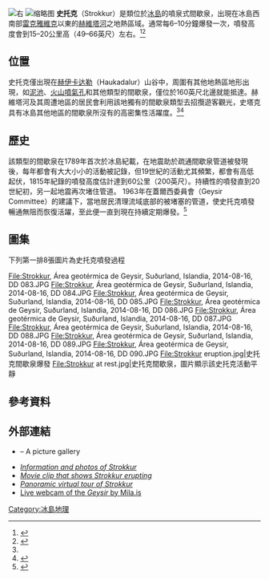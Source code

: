 [[File:Strokkur_eruption.jpg|右]]
[[File:Strokkur_at_rest.jpg|缩略图]]
'''史托克'''（Strokkur）是類位於[[冰島|冰島]]的噴泉式間歇泉，出現在冰島西南部[[雷克雅維克|雷克雅維克]]以東的[[赫維塔河|赫維塔河]]之地熱區域。通常每6–10分鐘爆發一次，噴發高度會到15–20公里高（49–66英尺）左右。<ref name=":0">{{Cite web|title=Strokkur and Geysir|url=http://www.randburg.com/is/general/geysir/|accessdate=2017-09-16|author=|date=2014-02-09|first=|work=|archiveurl=https://web.archive.org/web/20130927003951/http://www.randburg.com/is/general/geysir/|archivedate=2013-09-27|dead-url=yes}}</ref><ref name="readersnatural">{{Cite book|title=Natural Wonders of the World|url=https://archive.org/details/naturalwondersof00sche|publisher=Reader's Digest Association, Inc|year=1980|isbn=0-89577-087-3|editor-last=Scheffel|editor-first=Richard L.|location=United States of America|pages=[https://archive.org/details/naturalwondersof00sche/page/360 360]|quote=|editor-last2=Wernet|editor-first2=Susan J.}}</ref>

== 位置 ==
史托克僅出現在[[赫伊卡达勒|赫伊卡达勒]]（Haukadalur）山谷中，周圍有其他地熱區地形出現，如[[泥池|泥池]]、[[火山噴氣孔|火山噴氣孔]]和其他類型的間歇泉，僅位於160英尺北邊就能抵達。赫維塔河及其周遭地區的居民會利用該地獨有的間歇泉類型去招攬遊客觀光，史塔克具有冰島其他地區的間歇泉所沒有的高密集性活躍度。<ref name=":0"/><ref name="Luhr 2003">{{Cite book|last=Luhr|first=James F.|title=Earth|url=https://archive.org/details/earth0000unse_q8s8|publisher=Doring Kindersly|year=2003|pages=[https://archive.org/details/earth0000unse_q8s8/page/205 205]|isbn=1-4053-0018-3}}</ref>

== 歷史 ==
該類型的間歇泉在1789年首次於冰島紀載，在地震助於疏通間歇泉管道被發現後，每年都會有大大小小的活動被記錄，但19世紀的活動尤其頻繁，都會有高低起伏，1815年紀錄的噴發高度估計達到60公里（200英尺）。持續性的噴發直到20世紀初，另一起地震再次堵住管道。 1963年在蓋爾西委員會（Geysir Committee）的建議下，當地居民清理流域底部的被堵塞的管道，使史托克噴發暢通無阻而恢復活躍，至此便一直到現在持續定期爆發。<ref name="Luhr 2003">{{Cite book|last=Luhr|first=James F.|title=Earth|url=https://archive.org/details/earth0000unse_q8s8|publisher=Doring Kindersly|year=2003|pages=[https://archive.org/details/earth0000unse_q8s8/page/205 205]|isbn=1-4053-0018-3}}</ref>

== 圖集 ==
下列第一排8張圖片為史托克噴發過程
<gallery>
File:Strokkur, Área geotérmica de Geysir, Suðurland, Islandia, 2014-08-16, DD 083.JPG
File:Strokkur, Área geotérmica de Geysir, Suðurland, Islandia, 2014-08-16, DD 084.JPG
File:Strokkur, Área geotérmica de Geysir, Suðurland, Islandia, 2014-08-16, DD 085.JPG
File:Strokkur, Área geotérmica de Geysir, Suðurland, Islandia, 2014-08-16, DD 086.JPG
File:Strokkur, Área geotérmica de Geysir, Suðurland, Islandia, 2014-08-16, DD 087.JPG
File:Strokkur, Área geotérmica de Geysir, Suðurland, Islandia, 2014-08-16, DD 088.JPG
File:Strokkur, Área geotérmica de Geysir, Suðurland, Islandia, 2014-08-16, DD 089.JPG
File:Strokkur, Área geotérmica de Geysir, Suðurland, Islandia, 2014-08-16, DD 090.JPG
File:Strokkur eruption.jpg|史托克間歇泉爆發
File:Strokkur at rest.jpg|史托克間歇泉，圖片顯示該史托克活動平靜
</gallery>

== 參考資料 ==
{{reflist}}
== 外部連結 ==
* {{Cite web|title=Strokkur|url=http://www.islandsmyndir.is/html_skjol/sudurland/Strokkur_2012-06-02/index.html|work=islandsmyndir.is|archiveurl=https://web.archive.org/web/20140714122640/http://www.islandsmyndir.is/html_skjol/sudurland/Strokkur_2012-06-02/index.html|archivedate=2014-07-14|accessdate=2020-07-01|dead-url=no}} – A picture gallery
* [https://web.archive.org/web/20070503011325/http://www.geysircenter.com/english/geysirarea.html ''Information and photos of Strokkur'']
* [https://web.archive.org/web/20060719024828/http://www.geysircenter.com/english/video2.html ''Movie clip that shows Strokkur erupting'']
* [http://www.icelandvirtualtour.com/geysir-strokkur.html ''Panoramic virtual tour of Strokkur''] {{Wayback|url=http://www.icelandvirtualtour.com/geysir-strokkur.html |date=20190706101140 }}
* [http://live.mila.is/english/geysir/ Live webcam of the ''Geysir'' by Mila.is] {{Wayback|url=http://live.mila.is/english/geysir/ |date=20130811062315 }}

[[Category:冰島地理|Category:冰島地理]]